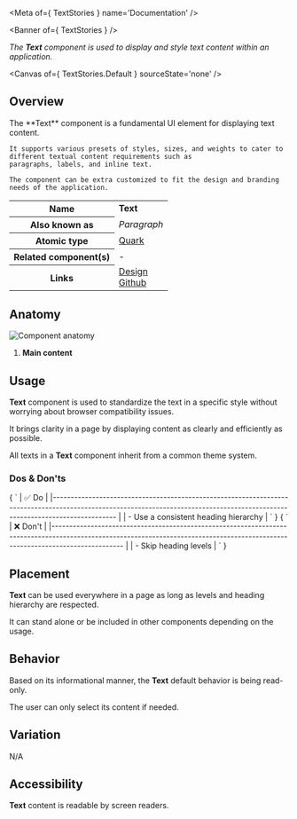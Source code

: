 
<Meta of={ TextStories } name='Documentation' />

<Banner of={ TextStories } />

_The **Text** component is used to display and style text content within an application._

<Canvas of={ TextStories.Default } sourceState='none' />

## Overview
<div>
  <div id='description'>
    The **Text** component is a fundamental UI element for displaying text content.

    It supports various presets of styles, sizes, and weights to cater to different textual content requirements such as
    paragraphs, labels, and inline text.

    The component can be extra customized to fit the design and branding needs of the application.
  </div>
  <table>
    <tbody>
    <tr>
      <th scope="row">Name</th>
      <td><strong>Text</strong></td>
    </tr>
    <tr>
      <th scope="row">Also known as</th>
      <td><em>Paragraph</em></td>
    </tr>
    <tr>
      <th scope="row">Atomic type</th>
      <td>
        <a href='https://bradfrost.com/blog/post/extending-atomic-design/'>Quark<OdsIcon
          name={ ODS_ICON_NAME.externalLink }
          style={ { fontSize: '.7rem', paddingLeft: '.3rem', paddingRight: '.2rem' } }></OdsIcon></a>
      </td>
    </tr>
    <tr>
      <th scope="row">Related component(s)</th>
      <td>-</td>
    </tr>
    <tr>
      <th scope="row">Links</th>
      <td>
        <a href='https://www.figma.com/proto/tIKzHa5KvHHyosgIgyBswB/Design-Tokens'>Design<OdsIcon
          name={ ODS_ICON_NAME.externalLink }
          style={ { fontSize: '.7rem', paddingLeft: '.3rem', paddingRight: '.2rem' } }></OdsIcon></a><br />
        <a href='https://github.com/ovh/design-system/tree/master/packages/components/src/text'>Github<OdsIcon
          name={ ODS_ICON_NAME.externalLink }
          style={ { fontSize: '.7rem', paddingLeft: '.3rem', paddingRight: '.2rem' } }></OdsIcon></a>
      </td>
    </tr>
    </tbody>
  </table>
</div>

## Anatomy

![Component anatomy](components/text/anatomy.png "Component anatomy")

1. **Main content**

## Usage

**Text** component is used to standardize the text in a specific style without worrying about browser compatibility issues.

It brings clarity in a page by displaying content as clearly and efficiently as possible.

All texts in a **Text** component inherit from a common theme system.

### Dos & Don'ts
<Markdown>
  { `
| ✅ Do                                                                                                                                                                           |
|------------------------------------------------------------------------------------------------------------------------------------------------------------------------------ |
| - Use a consistent heading hierarchy                                                                                                                                           |
` }
</Markdown>
<Markdown>
  { `
| ❌ Don't                                                                                                                                                                          |
|-------------------------------------------------------------------------------------------------------------------------------------------------------------------------------- |
| - Skip heading levels                                                                                                                                                      |
` }
</Markdown>

## Placement

**Text** can be used everywhere in a page as long as levels and heading hierarchy are respected.

It can stand alone or be included in other components depending on the usage.

## Behavior

Based on its informational manner, the **Text** default behavior is being read-only.

The user can only select its content if needed.

## Variation

N/A

## Accessibility

**Text** content is readable by screen readers.
